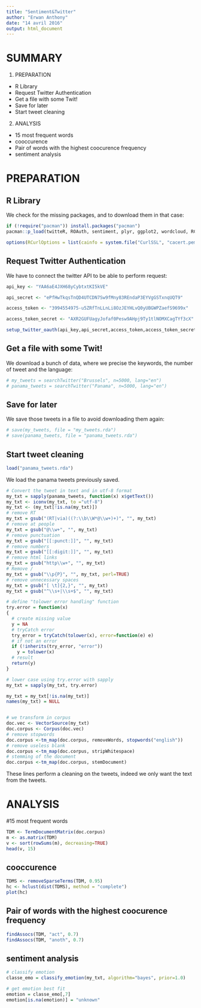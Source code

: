 ```yaml
---
title: "Sentiment&Twitter"
author: "Erwan Anthony"
date: "14 avril 2016"
output: html_document
---
```


# **SUMMARY**  
1. PREPARATION
  * R Library 
  * Request Twitter Authentication 
  * Get a file with some Twit! 
  * Save for later 
  * Start tweet cleaning
  
2. ANALYSIS
  * 15 most frequent words 
  * cooccurence 
  * Pair of words with the highest coocurence frequency
  * sentiment analysis

# **PREPARATION**  

## R Library

We check for the missing packages, and to download them in that case:

```r
if (!require("pacman")) install.packages("pacman")
pacman::p_load(twitteR, ROAuth, sentiment, plyr, ggplot2, wordcloud, RColorBrewer, httpuv, RCurl, base64enc)

options(RCurlOptions = list(cainfo = system.file("CurlSSL", "cacert.pem", package = "RCurl")))
```





## Request Twitter Authentication
We have to connect the twitter API to be able to perform request:
```r
api_key <- "YAA6aE4JXH68yCybtxtKI5kVE"

api_secret <- "ePfHwTkqsTnQD4UTCDN7Sw9fMny83REndaP3EYVgGSTxnqUQT9"

access_token <- "3994554975-u5ZRfTnLLnLi8OzJEYHLvQ0yUBGWPZaefS9699x"

access_token_secret <- "AXR2GUFUagyJofaf0Pesw9AHpj9Ty1tlNOMXCagTYf3cX"

setup_twitter_oauth(api_key,api_secret,access_token,access_token_secret)
```


## Get a file with some Twit!
We download a bunch of data, where we precise the keywords, the number of tweet and the language:

```r
# my_tweets = searchTwitter("Brussels", n=5000, lang="en")
# panama_tweets = searchTwitter("Panama", n=5000, lang="en")
```



## Save for later
We save those tweets in a file to avoid downloading them again:
```r
# save(my_tweets, file = "my_tweets.rda")
# save(panama_tweets, file = "panama_tweets.rda")
```

## Start tweet cleaning
```r
load("panama_tweets.rda")

```
We load the panama tweets previously saved.    

```r
# Convert the tweet in text and in utf-8 format
my_txt = sapply(panama_tweets, function(x) x$getText())
my_txt <- iconv(my_txt, to ="utf-8")
my_txt <- (my_txt[!is.na(my_txt)])
# remove RT
my_txt = gsub("(RT|via)((?:\\b\\W*@\\w+)+)", "", my_txt)
# remove at people
my_txt = gsub("@\\w+", "", my_txt)
# remove punctuation
my_txt = gsub("[[:punct:]]", "", my_txt)
# remove numbers
my_txt = gsub("[[:digit:]]", "", my_txt)
# remove html links
my_txt = gsub("http\\w+", "", my_txt)
# Remove /
my_txt = gsub("\\p{P}", "", my_txt, perl=TRUE)
# remove unnecessary spaces
my_txt = gsub("[ \t]{2,}", "", my_txt)
my_txt = gsub("^\\s+|\\s+$", "", my_txt)

# define "tolower error handling" function
try.error = function(x)
{
  # create missing value
  y = NA
  # tryCatch error
  try_error = tryCatch(tolower(x), error=function(e) e)
  # if not an error
  if (!inherits(try_error, "error"))
    y = tolower(x)
  # result
  return(y)
}

# lower case using try.error with sapply
my_txt = sapply(my_txt, try.error)

my_txt = my_txt[!is.na(my_txt)]
names(my_txt) = NULL


# we transform in corpus
doc.vec <- VectorSource(my_txt)
doc.corpus <- Corpus(doc.vec)
# remove stopwords
doc.corpus <-tm_map(doc.corpus, removeWords, stopwords("english"))
# remove useless blank
doc.corpus <-tm_map(doc.corpus, stripWhitespace)
# stemming of the document
doc.corpus <-tm_map(doc.corpus, stemDocument)
```
These lines perform a cleaning on the tweets, indeed we only want the text from the tweets.    



# **ANALYSIS**

#15 most frequent words  

```r
TDM <- TermDocumentMatrix(doc.corpus)
m <- as.matrix(TDM)
v <- sort(rowSums(m), decreasing=TRUE)  
head(v, 15)
```

## cooccurence  

```r
TDMS <- removeSparseTerms(TDM, 0.95)
hc <- hclust(dist(TDMS), method = "complete")
plot(hc)
```

## Pair of words with the highest coocurence frequency  

```r
findAssocs(TDM, "act", 0.7)
findAssocs(TDM, "anoth", 0.7)
```

## sentiment analysis
```r
# classify emotion
classe_emo = classify_emotion(my_txt, algorithm="bayes", prior=1.0)
```

```r
# get emotion best fit
emotion = classe_emo[,7]
emotion[is.na(emotion)] = "unknown"
```




